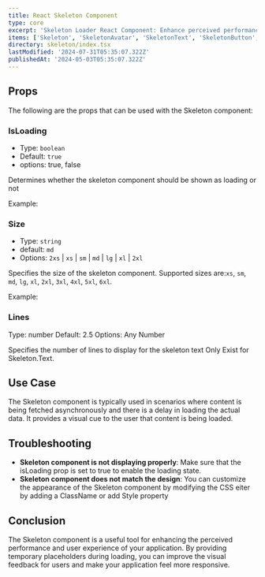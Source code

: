 ```yaml
---
title: React Skeleton Component
type: core
excerpt: 'Skeleton Loader React Component: Enhance perceived performance and reduce loading anxiety with this customizable component.'
items: ['Skeleton', 'SkeletonAvatar', 'SkeletonText', 'SkeletonButton', 'SkeletonBox']
directory: skeleton/index.tsx
lastModified: '2024-07-31T05:35:07.322Z'
publishedAt: '2024-05-03T05:35:07.322Z'
---
```


## Props

The following are the props that can be used with the Skeleton component:

### IsLoading

- Type: `boolean`
- Default: `true`
- options: true, false

Determines whether the skeleton component should be shown as loading or not

Example:

### Size

- Type: `string`
- default: `md`
- Options: `2xs` | `xs` | `sm` | `md` | `lg` | `xl` | `2xl`

Specifies the size of the skeleton component. Supported sizes are:`xs`, `sm`, `md`, `lg`, `xl`, `2xl`, `3xl`, `4xl`, `5xl`, `6xl`.

Example:

### Lines

Type: number
Default: 2.5
Options: Any Number

Specifies the number of lines to display for the skeleton text Only Exist for Skeleton.Text.

## Use Case

The Skeleton component is typically used in scenarios where content is being fetched asynchronously and there is a delay in loading the actual data. It provides a visual cue to the user that content is being loaded.

## Troubleshooting

- **Skeleton component is not displaying properly**: Make sure that the isLoading prop is set to true to enable the loading state.
- **Skeleton component does not match the design**: You can customize the appearance of the Skeleton component by modifying the CSS eiter by adding a ClassName or add Style property

## Conclusion

The Skeleton component is a useful tool for enhancing the perceived performance and user experience of your application. By providing temporary placeholders during loading, you can improve the visual feedback for users and make your application feel more responsive.
